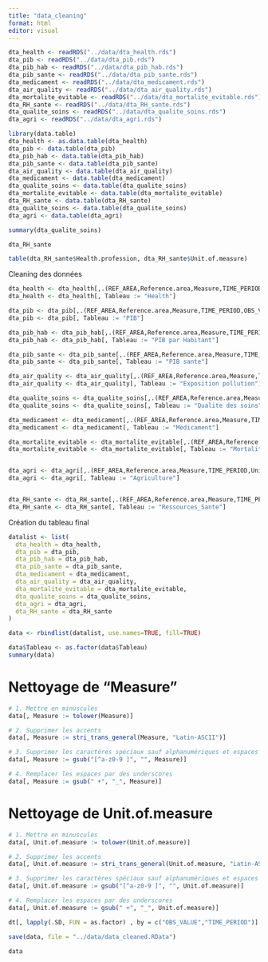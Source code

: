 ```yaml
---
title: "data_cleaning"
format: html
editor: visual
---
```



```r
dta_health <- readRDS("../data/dta_health.rds")
dta_pib <- readRDS("../data/dta_pib.rds")
dta_pib_hab <- readRDS("../data/dta_pib_hab.rds")
dta_pib_sante <- readRDS("../data/dta_pib_sante.rds")
dta_medicament <- readRDS("../data/dta_medicament.rds")
dta_air_quality <- readRDS("../data/dta_air_quality.rds")
dta_mortalite_evitable <- readRDS("../data/dta_mortalite_evitable.rds")
dta_RH_sante <- readRDS("../data/dta_RH_sante.rds")
dta_qualite_soins <- readRDS("../data/dta_qualite_soins.rds")
dta_agri <- readRDS("../data/dta_agri.rds")

```

```r
library(data.table)
dta_health <- as.data.table(dta_health)
dta_pib <- data.table(dta_pib)
dta_pib_hab <- data.table(dta_pib_hab)
dta_pib_sante <- data.table(dta_pib_sante)
dta_air_quality <- data.table(dta_air_quality)
dta_medicament <- data.table(dta_medicament)
dta_qualite_soins <- data.table(dta_qualite_soins)
dta_mortalite_evitable <- data.table(dta_mortalite_evitable)
dta_RH_sante <- data.table(dta_RH_sante)
dta_qualite_soins <- data.table(dta_qualite_soins)
dta_agri <- data.table(dta_agri)
```

```r
summary(dta_qualite_soins)
```
```r
dta_RH_sante
```

```r
table(dta_RH_sante$Health.profession, dta_RH_sante$Unit.of.measure)
```

Cleaning des données

```r

dta_health <- dta_health[,.(REF_AREA,Reference.area,Measure,TIME_PERIOD,OBS_VALUE,Unit.of.measure)]
dta_health <- dta_health[, Tableau := "Health"]

dta_pib <- dta_pib[,.(REF_AREA,Reference.area,Measure,TIME_PERIOD,OBS_VALUE,Unit.of.measure)]
dta_pib <- dta_pib[, Tableau := "PIB"]

dta_pib_hab <- dta_pib_hab[,.(REF_AREA,Reference.area,Measure,TIME_PERIOD,OBS_VALUE,Unit.of.measure)]
dta_pib_hab <- dta_pib_hab[, Tableau := "PIB par Habitant"]

dta_pib_sante <- dta_pib_sante[,.(REF_AREA,Reference.area,Measure,TIME_PERIOD,Unit.of.measure,OBS_VALUE)]
dta_pib_sante <- dta_pib_sante[, Tableau := "PIB sante"]

dta_air_quality <- dta_air_quality[,.(REF_AREA,Reference.area,Measure,TIME_PERIOD,Unit.of.measure,OBS_VALUE)]
dta_air_quality <- dta_air_quality[, Tableau := "Exposition pollution"]

dta_qualite_soins <- dta_qualite_soins[,.(REF_AREA,Reference.area,Measure,TIME_PERIOD,Unit.of.measure,OBS_VALUE)]
dta_qualite_soins <- dta_qualite_soins[, Tableau := "Qualite des soins"]

dta_medicament <- dta_medicament[,.(REF_AREA,Reference.area,Measure,TIME_PERIOD,Unit.of.measure,OBS_VALUE)]
dta_medicament <- dta_medicament[, Tableau := "Medicament"]

dta_mortalite_evitable <- dta_mortalite_evitable[,.(REF_AREA,Reference.area,Measure,TIME_PERIOD,Unit.of.measure,OBS_VALUE)]
dta_mortalite_evitable <- dta_mortalite_evitable[, Tableau := "Mortalite evitable"]


dta_agri <- dta_agri[,.(REF_AREA,Reference.area,Measure,TIME_PERIOD,Unit.of.measure,OBS_VALUE)]
dta_agri <- dta_agri[, Tableau := "Agriculture"]


dta_RH_sante <- dta_RH_sante[,.(REF_AREA,Reference.area,Measure,TIME_PERIOD,Unit.of.measure,OBS_VALUE,Health.profession)]
dta_RH_sante <- dta_RH_sante[, Tableau := "Ressources_Sante"]


```

Création du tableau final

```r
datalist <- list(
  dta_health = dta_health,
  dta_pib = dta_pib,
  dta_pib_hab = dta_pib_hab,
  dta_pib_sante = dta_pib_sante,
  dta_medicament = dta_medicament,
  dta_air_quality = dta_air_quality,
  dta_mortalite_evitable = dta_mortalite_evitable,
  dta_qualite_soins = dta_qualite_soins,
  dta_agri = dta_agri,
  dta_RH_sante = dta_RH_sante
)

data <- rbindlist(datalist, use.names=TRUE, fill=TRUE)

data$Tableau <- as.factor(data$Tableau)
summary(data)
```

# Nettoyage de "Measure"
```r

# 1. Mettre en minuscules
data[, Measure := tolower(Measure)]

# 2. Supprimer les accents
data[, Measure := stri_trans_general(Measure, "Latin-ASCII")]

# 3. Supprimer les caractères spéciaux sauf alphanumériques et espaces
data[, Measure := gsub("[^a-z0-9 ]", "", Measure)]

# 4. Remplacer les espaces par des underscores
data[, Measure := gsub(" +", "_", Measure)]
```

# Nettoyage de Unit.of.measure

```r

# 1. Mettre en minuscules
data[, Unit.of.measure := tolower(Unit.of.measure)]

# 2. Supprimer les accents
data[, Unit.of.measure := stri_trans_general(Unit.of.measure, "Latin-ASCII")]

# 3. Supprimer les caractères spéciaux sauf alphanumériques et espaces
data[, Unit.of.measure := gsub("[^a-z0-9 ]", "", Unit.of.measure)]

# 4. Remplacer les espaces par des underscores
data[, Unit.of.measure := gsub(" +", "_", Unit.of.measure)]
```



```r
dt[, lapply(.SD, FUN = as.factor) , by = c("OBS_VALUE","TIME_PERIOD")]
```

```r
save(data, file = "../data/data_cleaned.RData")

```



```r
data
```

